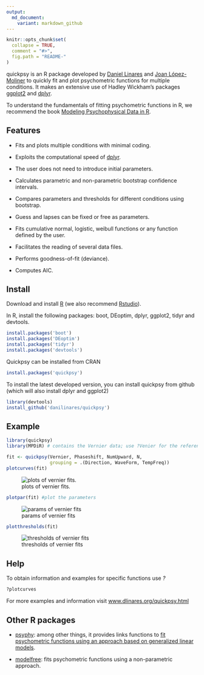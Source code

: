 ```yaml
---
output:
  md_document:
    variant: markdown_github
---
```


<!-- README.md is generated from README.Rmd. Please edit that file -->

```r
knitr::opts_chunk$set(
  collapse = TRUE,
  comment = "#>",
  fig.path = "README-"
)
```

quickpsy is an R package developed by [Daniel Linares](http://www.dlinares.org) and [Joan López-Moliner](http://www.ub.edu/viscagroup/joan/) to quickly fit and plot psychometric functions for multiple conditions. It makes an extensive use of  Hadley Wickham's packages [ggplot2](http://ggplot2.org/) and [dplyr](https://cran.r-project.org/web/packages/dplyr/).
 
To understand the fundamentals of fitting psychometric functions in R, we recommend the book [Modeling Psychophysical Data in R](http://www.springer.com/gp/book/9781461444749).

## Features

- Fits and plots multiple conditions with minimal coding.

- Exploits the computational speed of [dplyr](https://cran.r-project.org/web/packages/dplyr/).
  
- The user does not need to introduce initial parameters.
  
- Calculates parametric and non-parametric bootstrap confidence intervals. 

- Compares parameters and thresholds for different conditions using bootstrap.
  
- Guess and lapses can be fixed or free as parameters. 
 
- Fits cumulative normal, logistic, weibull functions or any function defined by the user. 
  
- Facilitates the reading of several data files.

- Performs goodness-of-fit (deviance).

- Computes AIC. 


  
## Install

Download and install [R](https://www.r-project.org/) (we also recommend [Rstudio](https://www.rstudio.com/)).

In R, install the following packages: boot, DEoptim, dplyr, ggplot2, tidyr and devtools.
```R
install.packages('boot')
install.packages('DEoptim')
install.packages('tidyr')
install.packages('devtools')
```

Quickpsy can be installed from CRAN
```R
install.packages('quickpsy')
```

To install the latest developed version, you can install quickpsy from github
(which will also install dplyr and ggplot2) 
```R
library(devtools)
install_github('danilinares/quickpsy')
```

## Example

```R 
library(quickpsy)
library(MPDiR) # contains the Vernier data; use ?Venier for the reference

fit <- quickpsy(Vernier, Phaseshift, NumUpward, N, 
                grouping = .(Direction, WaveForm, TempFreq))
plotcurves(fit)
```

![plots of vernier fits.](vernierFitPlot.png)

```R 
plotpar(fit) #plot the parameters
```

![params of vernier fits](vernierParamsPlot.png)

```R 
plotthresholds(fit)
```

![thresholds of vernier fits](vernierThreshesPlot.png)

## Help 

To obtain information and examples for specific functions use *?*
```R
?plotcurves
```

For more examples and information visit [www.dlinares.org/quickpsy.html](http://www.dlinares.org/quickpsy.html)

## Other R packages

* [psyphy](https://cran.r-project.org/web/packages/psyphy/): among other things, it provides links functions to [fit psychometric functions using an approach based on  generalized linear models](http://www.dlinares.org/psychopract.html#fitting-using-generalized-linear-models). 

* [modelfree](http://personalpages.manchester.ac.uk/staff/d.h.foster/software-modelfree/latest/home): fits psychometric functions using a non-parametric approach.






